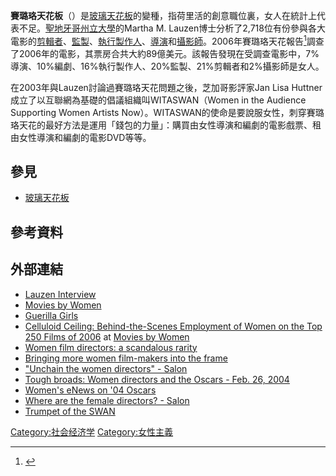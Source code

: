 {{expand|time=2015-07-18T11:43:28+00:00}}
{{copyedit|time=2010-10-16T21:58:57+00:00}}
'''賽璐珞天花板'''（{{lang-en|'''celluloid ceiling'''}}）是[[玻璃天花板|玻璃天花板]]的變種，指荷里活的創意職位裏，女人在統計上代表不足。[[聖地牙哥州立大學|聖地牙哥州立大學]]的Martha M. Lauzen博士分析了2,718位有份參與各大電影的[[剪輯|剪輯者]]、[[電影監製|監製]]、[[執行製作人|執行製作人]]、[[電影導演|導演]]和[[电影摄影|攝影師]]。2006年賽璐珞天花報告<ref>{{cite web|title=2006 Celluloid Ceiling Report|url=http://moviesbywomen.com/statistics/2006CelluloidCeiling.pdf|accessdate=2007-05-24|date=2007|last=Lauzen|first=Martha M.|publisher=[[聖地牙哥州立大學|聖地牙哥州立大學]]|archive-date=2011-08-22|archive-url=https://web.archive.org/web/20110822132049/http://moviesbywomen.com/statistics/2006CelluloidCeiling.pdf|dead-url=yes}}</ref>調查了2006年的電影，其票房合共大約89億美元。該報告發現在受調查電影中，7%導演、10%編劇、16%執行製作人、20%監製、21%剪輯者和2%攝影師是女人。

在2003年與Lauzen討論過賽璐珞天花問題之後，芝加哥影評家Jan Lisa Huttner成立了以互聯網為基礎的倡議組織叫WITASWAN（Women in the Audience Supporting Women Artists Now）。WITASWAN的使命是要說服女性，刺穿賽璐珞天花的最好方法是運用「錢包的力量」：購買由女性導演和編劇的電影戲票、租由女性導演和編劇的電影DVD等等。

== 參見 ==
{{Portal|女权主义}}
* [[玻璃天花板|玻璃天花板]]

== 參考資料 ==
{{reflist}}

== 外部連結 ==
* [http://www.films42.com/chats/chats_lauzen.asp  Lauzen Interview] {{Wayback|url=http://www.films42.com/chats/chats_lauzen.asp |date=20210212003538 }}
* [https://web.archive.org/web/20070518123506/http://www.moviesbywomen.com/ Movies by Women]
* [http://www.guerrillagirls.com/  Guerilla Girls] {{Wayback|url=http://www.guerrillagirls.com/ |date=20210516141813 }}
* [https://web.archive.org/web/20070610010511/http://moviesbywomen.com/stats_celluloid_ceiling_2006.php  Celluloid Ceiling: Behind-the-Scenes  Employment of Women on the Top 250 Films of 2006] at [https://web.archive.org/web/20070518123506/http://www.moviesbywomen.com/  Movies by Women]
* [http://blogs.guardian.co.uk/film/2007/03/women_film_directors_a_scandal.html  Women film directors: a scandalous rarity] {{Wayback|url=http://blogs.guardian.co.uk/film/2007/03/women_film_directors_a_scandal.html |date=20080122173006 }}
* [http://blogs.guardian.co.uk/film/2007/03/bringing_more_women_filmmakers.html  Bringing more women film-makers into the  frame] {{Wayback|url=http://blogs.guardian.co.uk/film/2007/03/bringing_more_women_filmmakers.html |date=20070819092646 }}
* [https://web.archive.org/web/20080306065720/http://www.salon.com/mwt/broadsheet/2006/02/07/women_directors/index.html  "Unchain the women directors" - Salon]
* [http://money.cnn.com/2004/02/24/news/oscars_women/  Tough broads: Women directors and the Oscars  - Feb. 26,  2004] {{Wayback|url=http://money.cnn.com/2004/02/24/news/oscars_women/ |date=20191207214300 }}
* [http://www.womensenews.org/article.cfm?aid=1698  Women's eNews on '04 Oscars] {{Wayback|url=http://www.womensenews.org/article.cfm?aid=1698 |date=20070906193204 }}
* [http://www.salon.com/ent/movies/feature/2002/08/27/women_directors/index.html  Where are the female directors? - Salon] {{Wayback|url=http://www.salon.com/ent/movies/feature/2002/08/27/women_directors/index.html |date=20051023081836 }}
* [http://magazine.uchicago.edu/0810/arts_letters/swan.shtml  Trumpet of the SWAN] {{Wayback|url=http://magazine.uchicago.edu/0810/arts_letters/swan.shtml |date=20190922015119 }}

[[Category:社会经济学|Category:社会经济学]]
[[Category:女性主義|Category:女性主義]]